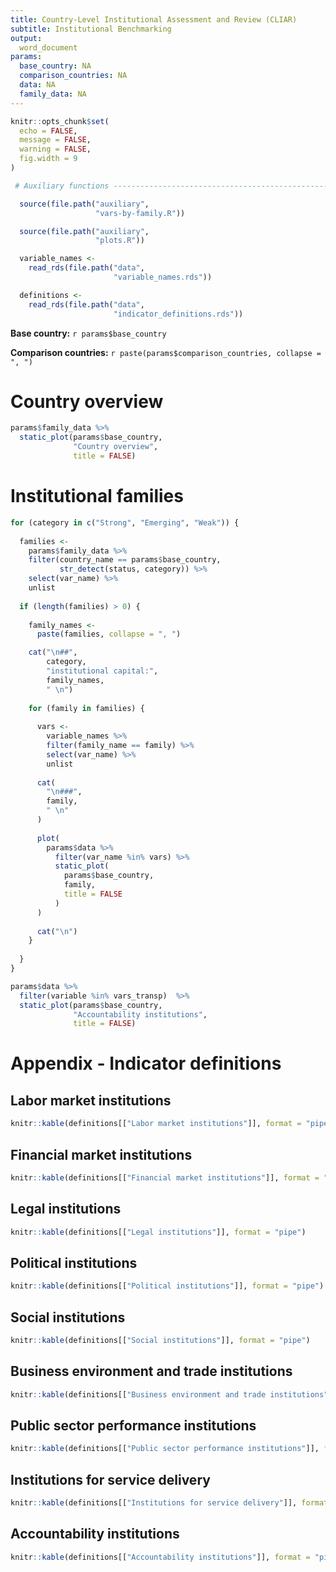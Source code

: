 ```yaml
---
title: Country-Level Institutional Assessment and Review (CLIAR)
subtitle: Institutional Benchmarking
output: 
  word_document
params:
  base_country: NA
  comparison_countries: NA
  data: NA
  family_data: NA
---
```


```r
knitr::opts_chunk$set(
  echo = FALSE,
  message = FALSE,
  warning = FALSE,
  fig.width = 9
)
```

```r

 # Auxiliary functions -----------------------------------------------------------------

  source(file.path("auxiliary",
                   "vars-by-family.R"))

  source(file.path("auxiliary",
                   "plots.R"))

  variable_names <-
    read_rds(file.path("data",
                       "variable_names.rds"))

  definitions <-
    read_rds(file.path("data",
                       "indicator_definitions.rds"))
```

**Base country:** `r params$base_country`


**Comparison countries:** `r paste(params$comparison_countries, collapse = ", ")`

# Country overview

```r
params$family_data %>%
  static_plot(params$base_country,
              "Country overview", 
              title = FALSE)
```

# Institutional families

```r
for (category in c("Strong", "Emerging", "Weak")) {
  
  families <-
    params$family_data %>%
    filter(country_name == params$base_country,
           str_detect(status, category)) %>%
    select(var_name) %>%
    unlist
  
  if (length(families) > 0) {
    
    family_names <- 
      paste(families, collapse = ", ")

    cat("\n##",
        category,
        "institutional capital:",
        family_names, 
        " \n")
  
    for (family in families) {
    
      vars <-
        variable_names %>%
        filter(family_name == family) %>%
        select(var_name) %>%
        unlist
    
      cat(
        "\n###",
        family,
        " \n"
      )
      
      plot(
        params$data %>%
          filter(var_name %in% vars) %>%
          static_plot(
            params$base_country,
            family,
            title = FALSE
          )
      )
      
      cat("\n")
    }
    
  }
}

params$data %>%
  filter(variable %in% vars_transp)  %>%
  static_plot(params$base_country,
              "Accountability institutions",
              title = FALSE) 
```

# Appendix - Indicator definitions

## Labor market institutions

```r
knitr::kable(definitions[["Labor market institutions"]], format = "pipe")
```

## Financial market institutions

```r
knitr::kable(definitions[["Financial market institutions"]], format = "pipe")
```

## Legal institutions

```r
knitr::kable(definitions[["Legal institutions"]], format = "pipe")
```

## Political institutions

```r
knitr::kable(definitions[["Political institutions"]], format = "pipe")
```

## Social institutions

```r
knitr::kable(definitions[["Social institutions"]], format = "pipe")
```

## Business environment and trade institutions

```r
knitr::kable(definitions[["Business environment and trade institutions"]], format = "pipe")
```


## Public sector performance institutions

```r
knitr::kable(definitions[["Public sector performance institutions"]], format = "pipe")
```

## Institutions for service delivery

```r
knitr::kable(definitions[["Institutions for service delivery"]], format = "pipe")
```

## Accountability institutions

```r
knitr::kable(definitions[["Accountability institutions"]], format = "pipe")
```
